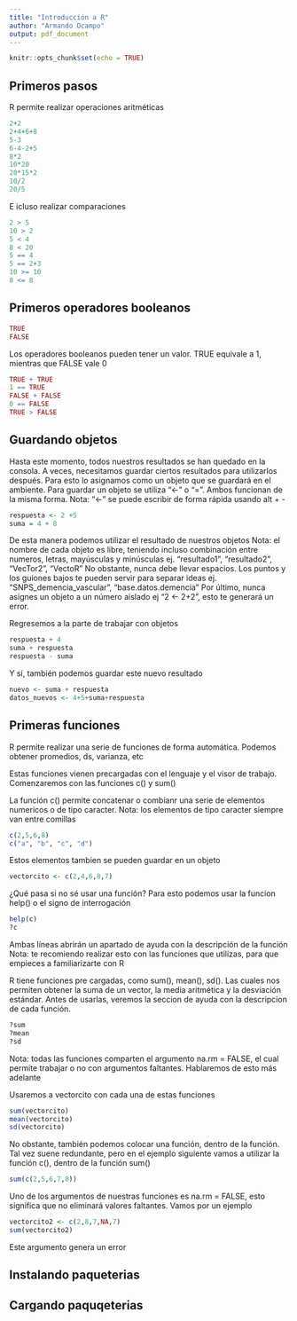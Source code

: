 ```yaml
---
title: "Introducción a R"
author: "Armando Ocampo"
output: pdf_document
---
```


```r
knitr::opts_chunk$set(echo = TRUE)
```

## Primeros pasos

R permite realizar operaciones aritméticas

```r
2+2
2+4+6+8
5-3
6-4-2+5
8*2
10*20
20*15*2
10/2
20/5
```

E icluso realizar comparaciones

```r
2 > 5
10 > 2
5 < 4
8 < 20
5 == 4
5 == 2+3
10 >= 10
8 <= 8
```

## Primeros operadores booleanos

```r
TRUE
FALSE
```

Los operadores booleanos pueden tener un valor. TRUE equivale a 1, mientras que FALSE vale 0

```r
TRUE + TRUE
1 == TRUE
FALSE + FALSE
0 == FALSE
TRUE > FALSE
```

## Guardando objetos

Hasta este momento, todos nuestros resultados se han quedado en la consola. A veces, necesitamos guardar ciertos resultados para utilizarlos después. Para esto lo asignamos como un objeto que se guardará en el ambiente.
Para guardar un objeto se utiliza "<-" o "=". Ambos funcionan de la misma forma.
Nota: "<-" se puede escribir de forma rápida usando alt + -

```r
respuesta <- 2 +5
suma = 4 + 8
```

De esta manera podemos utilizar el resultado de nuestros objetos
Nota: el nombre de cada objeto es libre, teniendo incluso combinación entre numeros, letras, mayúsculas y minúsculas ej. "resultado1", "resultado2", "VecTor2", "VectoR"
No obstante, nunca debe llevar espacios. Los puntos y los guiones bajos te pueden servir para separar ideas ej. "SNPS_demencia_vascular", "base.datos.demencia"
Por último, nunca asignes un objeto a un número aislado ej "2 <- 2+2", esto te generará un error.


Regresemos a la parte de trabajar con objetos

```r
respuesta + 4
suma + respuesta
respuesta - suma
```

Y sí, también podemos guardar este nuevo resultado

```r
nuevo <- suma + respuesta
datos_nuevos <- 4+5+suma+respuesta
```

## Primeras funciones

R permite realizar una serie de funciones de forma automática. Podemos obtener promedios, ds, varianza, etc

Estas funciones vienen precargadas con el lenguaje y el visor de trabajo.
Comenzaremos con las funciones c() y sum()

La función c() permite concatenar o combianr una serie de elementos numericos o de tipo caracter.
Nota: los elementos de tipo caracter siempre van entre comillas

```r
c(2,5,6,8)
c("a", "b", "c", "d")
```

Estos elementos tambien se pueden guardar en un objeto

```r
vectorcito <- c(2,4,6,8,7)
```

¿Qué pasa si no sé usar una función?
Para esto podemos usar la funcion help() o el signo de interrogación

```r
help(c)
?c
```

Ambas líneas abrirán un apartado de ayuda con la descripción de la función
Nota: te recomiendo realizar esto con las funciones que utilizas, para que empieces a familiarizarte con R


R tiene funciones pre cargadas, como sum(), mean(), sd(). Las cuales nos permiten obtener la suma de un vector, la media aritmética y la desviación estándar. Antes de usarlas, veremos la seccion de ayuda con la descripcion de cada función.

```r
?sum
?mean
?sd
```

Nota: todas las funciones comparten el argumento na.rm = FALSE, el cual permite trabajar o no con argumentos faltantes. Hablaremos de esto más adelante



Usaremos a vectorcito con cada una de estas funciones

```r
sum(vectorcito)
mean(vectorcito)
sd(vectorcito)
```

No obstante, también podemos colocar una función, dentro de la función. Tal vez suene redundante, pero en el ejemplo siguiente vamos a utilizar la función c(), dentro de la función sum()

```r
sum(c(2,5,6,7,8))
```


Uno de los argumentos de nuestras funciones es na.rm = FALSE, esto significa que no eliminará valores faltantes. Vamos por un ejemplo

```r
vectorcito2 <- c(2,8,7,NA,7)
sum(vectorcito2)
```

Este argumento genera un error


## Instalando paqueterias


## Cargando paquqeterias
